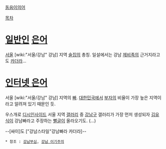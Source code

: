 [[동음이의어]]

[[목차]]

= [[일반인]] [[은어]] =
[[서울]] [wiki:"서울/강남" 강남] 지역 [[술집]]의 총칭. 일설에서는 강남 [[제비]]족의 근거지라고도 [[카더라]]...

= [[인터넷 은어]] =
서울 [wiki:"서울/강남" 강남] 지역의 [[빠]]. [[대한민국]]에서 [[부자]]의 비율이 가장 높은 지역이라고 알려져 있기 때문인 듯.

우스개로 [[디시인사이드]] 서울 지역 [[갤러리]] 중 [[강남구]] 갤러리가 가장 먼저 생성되자 [[김유식]]이 강남빠라고 주장하는 [[뻘글]]이 올라오기도. (…)

--[싸이]도 ["강남스타일"강남빠라 카더라]--

 * 참조 : [[강남부심]], [[강남 이기주의]]
